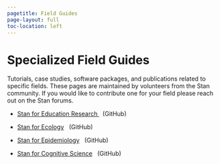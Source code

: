 ```yaml
---
pagetitle: Field Guides
page-layout: full
toc-location: left
---
```



# Specialized Field Guides

Tutorials, case studies, software packages, and publications related to
specific fields. These pages are maintained by volunteers from the Stan
community. If you would like to contribute one for your field please reach
out on the Stan forums.

* <p>
  <a href="https://education-stan.github.io">Stan for Education Research </a>
  &nbsp; <span class="note">(GitHub)</span>
  </p>

* <p>
  <a href="https://stanecology.github.io/">Stan for Ecology</a>
  &nbsp; <span class="note">(GitHub)</span>
  </p>

* <p>
  <a href="https://epidemiology-stan.github.io/">Stan for Epidemiology</a>
  &nbsp; <span class="note">(GitHub)</span>
  </p>
  
* <p>
  <a href="https://cognitive-science-stan.github.io/">Stan for Cognitive Science</a>
  &nbsp; <span class="note">(GitHub)</span>
  </p>  


